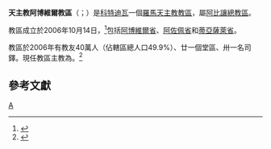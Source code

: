 {{Refimprove|time=2019-11-02T16:23:13+00:00}}
{{Infobox Roman Catholic diocese
|Roman Catholic Diocese of = 天主教阿博維爾教區
|Latin name of diocese = Dioecesis Agbovillensis
|border = catholic
|image =
|caption = 
|location = [[科特迪瓦|科特迪瓦]]
|territory = [[阿博維爾省|阿博維爾省]]、[[阿佐佩省|阿佐佩省]]、[[蒂亞薩萊省|蒂亞薩萊省]]
|population = 40萬
|rite = [[羅馬禮|羅馬禮]]
|patron = 
|province = [[天主教阿比讓總教區|阿比讓]]
|established = 2006年
|cathedral = [[聖若望·瑪利亞·維雅納主教座堂_(阿博維爾)|聖若望·瑪利亞·維雅納主教座堂]]
|co-cathedral =
|leadership = 主教
|website =
|pope = {{incumbent pope}}
|ordinary = {{link-de|亞肋叔·圖瓦布利·尤洛|Alexis Touably Youlo}}
|coadjutor bishop =
|auxiliary =
|parishes = 21
|secular priests = 31位司鐸
}}

'''天主教阿博維爾教區'''（{{lang-la|Dioecesis Agbovillensis}}；{{lang-fr|Diocèse de Agboville}}）是[[科特迪瓦|科特迪瓦]]一個[[羅馬天主教|羅馬天主教]][[教區|教區]]，屬[[天主教阿比讓總教區|阿比讓總教區]]。

教區成立於2006年10月14日，<ref>{{cite web |title=AGBOVILLENSIS* |url=https://w2.vatican.va/content/benedict-xvi/la/apost_constitutions/documents/hf_ben-xvi_apc_20061014_agbovillensis.html |publisher=Libreria Editrice Vaticana |accessdate=2019-11-02 |archiveurl=https://web.archive.org/web/20191102155710/https://w2.vatican.va/content/benedict-xvi/la/apost_constitutions/documents/hf_ben-xvi_apc_20061014_agbovillensis.html |archivedate=2019-11-02 |language=la |date=2006-10-14 |dead-url=no }}</ref>包括[[阿博維爾省|阿博維爾省]]、[[阿佐佩省|阿佐佩省]]和[[蒂亞薩萊省|蒂亞薩萊省]]。

教區於2006年有教友40萬人（佔轄區總人口49.9%）、廿一個堂區、卅一名司鐸。現任教區主教為{{link-de|亞肋叔·圖瓦布利·尤洛|Alexis Touably Youlo}}。<ref>{{cite press release |title=RINUNCE E NOMINE, 14.10.2006 |url=https://press.vatican.va/content/salastampa/it/bollettino/pubblico/2006/10/14/0504/01432.html |publisher=Sala Stampa della Santa Sede |accessdate=2019-11-02 |archiveurl=https://web.archive.org/web/20191102142918/https://press.vatican.va/content/salastampa/it/bollettino/pubblico/2006/10/14/0504/01432.html |archivedate=2019-11-02 |language=it |date=2006-10-14 |dead-url=no }}</ref>

==參考文獻==
{{reflist}}

{{科特迪瓦天主教教區}}
[[Category:科特迪瓦天主教教區|A]]